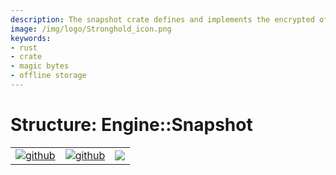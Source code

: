 ```yaml
---
description: The snapshot crate defines and implements the encrypted offline storage format used by the Stronghold ecosystem.
image: /img/logo/Stronghold_icon.png
keywords:
- rust
- crate
- magic bytes
- offline storage
---
```



# Structure: Engine::Snapshot

| | | |
|-|-|-|
[![github](https://img.shields.io/badge/github-source-blue.svg)](https://github.com/iotaledger/stronghold.rs/tree/dev/engine/src/snapshot) | [![github](https://img.shields.io/badge/rust-docs-green.svg)](https://docs.rs/stronghold_engine/latest/engine/snapshot/index.html)| [![](https://img.shields.io/crates/v/stronghold-engine.svg)](https://crates.io/crates/stronghold-engine)


<Snapshot/>